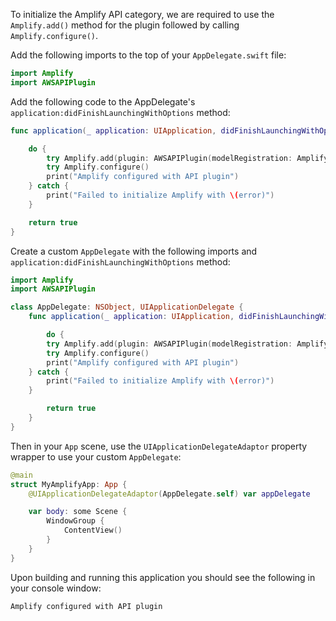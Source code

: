 To initialize the Amplify API category, we are required to use the `Amplify.add()` method for the plugin followed by calling `Amplify.configure()`.

<BlockSwitcher>

<Block name="UIKit AppDelegate">

Add the following imports to the top of your `AppDelegate.swift` file:

```swift
import Amplify
import AWSAPIPlugin
```

Add the following code to the AppDelegate's `application:didFinishLaunchingWithOptions` method:

```swift
func application(_ application: UIApplication, didFinishLaunchingWithOptions launchOptions: [UIApplication.LaunchOptionsKey: Any]?) -> Bool {

    do {
        try Amplify.add(plugin: AWSAPIPlugin(modelRegistration: AmplifyModels()))
        try Amplify.configure()
        print("Amplify configured with API plugin")
    } catch {
        print("Failed to initialize Amplify with \(error)")
    }

    return true
}
```

</Block>

<Block name="SwiftUI App">

Create a custom `AppDelegate` with the following imports and `application:didFinishLaunchingWithOptions` method:

```swift
import Amplify
import AWSAPIPlugin

class AppDelegate: NSObject, UIApplicationDelegate {
    func application(_ application: UIApplication, didFinishLaunchingWithOptions launchOptions: [UIApplication.LaunchOptionsKey: Any]?) -> Bool {

        do {
        try Amplify.add(plugin: AWSAPIPlugin(modelRegistration: AmplifyModels()))
        try Amplify.configure()
        print("Amplify configured with API plugin")
    } catch {
        print("Failed to initialize Amplify with \(error)")
    }

        return true
    }
}
```

Then in your `App` scene, use the `UIApplicationDelegateAdaptor` property wrapper to use your custom `AppDelegate`:

```swift
@main
struct MyAmplifyApp: App {
    @UIApplicationDelegateAdaptor(AppDelegate.self) var appDelegate

    var body: some Scene {
        WindowGroup {
            ContentView()
        }
    }
}
```

</Block>

</BlockSwitcher>

Upon building and running this application you should see the following in your console window:

```console
Amplify configured with API plugin
```